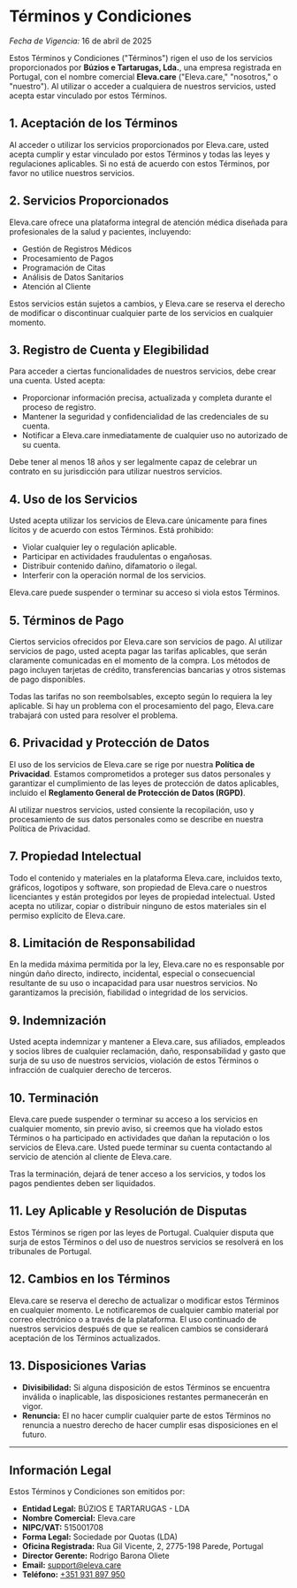 # Términos y Condiciones

_Fecha de Vigencia:_ 16 de abril de 2025

Estos Términos y Condiciones ("Términos") rigen el uso de los servicios proporcionados por **Búzios e Tartarugas, Lda.**, una empresa registrada en Portugal, con el nombre comercial **Eleva.care** ("Eleva.care," "nosotros," o "nuestro"). Al utilizar o acceder a cualquiera de nuestros servicios, usted acepta estar vinculado por estos Términos.

## 1. Aceptación de los Términos

Al acceder o utilizar los servicios proporcionados por Eleva.care, usted acepta cumplir y estar vinculado por estos Términos y todas las leyes y regulaciones aplicables. Si no está de acuerdo con estos Términos, por favor no utilice nuestros servicios.

## 2. Servicios Proporcionados

Eleva.care ofrece una plataforma integral de atención médica diseñada para profesionales de la salud y pacientes, incluyendo:

- Gestión de Registros Médicos
- Procesamiento de Pagos
- Programación de Citas
- Análisis de Datos Sanitarios
- Atención al Cliente

Estos servicios están sujetos a cambios, y Eleva.care se reserva el derecho de modificar o discontinuar cualquier parte de los servicios en cualquier momento.

## 3. Registro de Cuenta y Elegibilidad

Para acceder a ciertas funcionalidades de nuestros servicios, debe crear una cuenta. Usted acepta:

- Proporcionar información precisa, actualizada y completa durante el proceso de registro.
- Mantener la seguridad y confidencialidad de las credenciales de su cuenta.
- Notificar a Eleva.care inmediatamente de cualquier uso no autorizado de su cuenta.

Debe tener al menos 18 años y ser legalmente capaz de celebrar un contrato en su jurisdicción para utilizar nuestros servicios.

## 4. Uso de los Servicios

Usted acepta utilizar los servicios de Eleva.care únicamente para fines lícitos y de acuerdo con estos Términos. Está prohibido:

- Violar cualquier ley o regulación aplicable.
- Participar en actividades fraudulentas o engañosas.
- Distribuir contenido dañino, difamatorio o ilegal.
- Interferir con la operación normal de los servicios.

Eleva.care puede suspender o terminar su acceso si viola estos Términos.

## 5. Términos de Pago

Ciertos servicios ofrecidos por Eleva.care son servicios de pago. Al utilizar servicios de pago, usted acepta pagar las tarifas aplicables, que serán claramente comunicadas en el momento de la compra. Los métodos de pago incluyen tarjetas de crédito, transferencias bancarias y otros sistemas de pago disponibles.

Todas las tarifas no son reembolsables, excepto según lo requiera la ley aplicable. Si hay un problema con el procesamiento del pago, Eleva.care trabajará con usted para resolver el problema.

## 6. Privacidad y Protección de Datos

El uso de los servicios de Eleva.care se rige por nuestra **Política de Privacidad**. Estamos comprometidos a proteger sus datos personales y garantizar el cumplimiento de las leyes de protección de datos aplicables, incluido el **Reglamento General de Protección de Datos (RGPD)**.

Al utilizar nuestros servicios, usted consiente la recopilación, uso y procesamiento de sus datos personales como se describe en nuestra Política de Privacidad.

## 7. Propiedad Intelectual

Todo el contenido y materiales en la plataforma Eleva.care, incluidos texto, gráficos, logotipos y software, son propiedad de Eleva.care o nuestros licenciantes y están protegidos por leyes de propiedad intelectual. Usted acepta no utilizar, copiar o distribuir ninguno de estos materiales sin el permiso explícito de Eleva.care.

## 8. Limitación de Responsabilidad

En la medida máxima permitida por la ley, Eleva.care no es responsable por ningún daño directo, indirecto, incidental, especial o consecuencial resultante de su uso o incapacidad para usar nuestros servicios. No garantizamos la precisión, fiabilidad o integridad de los servicios.

## 9. Indemnización

Usted acepta indemnizar y mantener a Eleva.care, sus afiliados, empleados y socios libres de cualquier reclamación, daño, responsabilidad y gasto que surja de su uso de nuestros servicios, violación de estos Términos o infracción de cualquier derecho de terceros.

## 10. Terminación

Eleva.care puede suspender o terminar su acceso a los servicios en cualquier momento, sin previo aviso, si creemos que ha violado estos Términos o ha participado en actividades que dañan la reputación o los servicios de Eleva.care. Usted puede terminar su cuenta contactando al servicio de atención al cliente de Eleva.care.

Tras la terminación, dejará de tener acceso a los servicios, y todos los pagos pendientes deben ser liquidados.

## 11. Ley Aplicable y Resolución de Disputas

Estos Términos se rigen por las leyes de Portugal. Cualquier disputa que surja de estos Términos o del uso de nuestros servicios se resolverá en los tribunales de Portugal.

## 12. Cambios en los Términos

Eleva.care se reserva el derecho de actualizar o modificar estos Términos en cualquier momento. Le notificaremos de cualquier cambio material por correo electrónico o a través de la plataforma. El uso continuado de nuestros servicios después de que se realicen cambios se considerará aceptación de los Términos actualizados.

## 13. Disposiciones Varias

- **Divisibilidad:** Si alguna disposición de estos Términos se encuentra inválida o inaplicable, las disposiciones restantes permanecerán en vigor.
- **Renuncia:** El no hacer cumplir cualquier parte de estos Términos no renuncia a nuestro derecho de hacer cumplir esas disposiciones en el futuro.

---

## Información Legal

Estos Términos y Condiciones son emitidos por:

- **Entidad Legal:** BÚZIOS E TARTARUGAS - LDA
- **Nombre Comercial:** Eleva.care
- **NIPC/VAT:** 515001708
- **Forma Legal:** Sociedade por Quotas (LDA)
- **Oficina Registrada:** Rua Gil Vicente, 2, 2775-198 Parede, Portugal
- **Director Gerente:** Rodrigo Barona Oliete
- **Email:** [support@eleva.care](mailto:support@eleva.care)
- **Teléfono:** [+351 931 897 950](tel:+351931897950)
